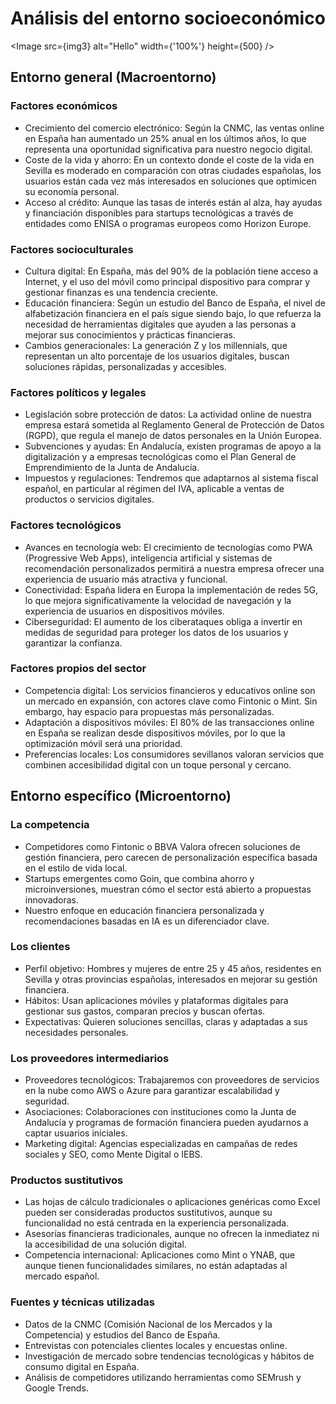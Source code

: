 
# Análisis del entorno socioeconómico

<Image src={img3} alt="Hello" width={'100%'} height={500} />

## Entorno general (Macroentorno)

### Factores económicos

* Crecimiento del comercio electrónico: Según la CNMC, las ventas online en España han aumentado un 25% anual en los últimos años, lo que representa una oportunidad significativa para nuestro negocio digital.
* Coste de la vida y ahorro: En un contexto donde el coste de la vida en Sevilla es moderado en comparación con otras ciudades españolas, los usuarios están cada vez más interesados en soluciones que optimicen su economía personal.
* Acceso al crédito: Aunque las tasas de interés están al alza, hay ayudas y financiación disponibles para startups tecnológicas a través de entidades como ENISA o programas europeos como Horizon Europe.

### Factores socioculturales

* Cultura digital: En España, más del 90% de la población tiene acceso a Internet, y el uso del móvil como principal dispositivo para comprar y gestionar finanzas es una tendencia creciente.
* Educación financiera: Según un estudio del Banco de España, el nivel de alfabetización financiera en el país sigue siendo bajo, lo que refuerza la necesidad de herramientas digitales que ayuden a las personas a mejorar sus conocimientos y prácticas financieras.
* Cambios generacionales: La generación Z y los millennials, que representan un alto porcentaje de los usuarios digitales, buscan soluciones rápidas, personalizadas y accesibles.

### Factores políticos y legales

* Legislación sobre protección de datos: La actividad online de nuestra empresa estará sometida al Reglamento General de Protección de Datos (RGPD), que regula el manejo de datos personales en la Unión Europea.
* Subvenciones y ayudas: En Andalucía, existen programas de apoyo a la digitalización y a empresas tecnológicas como el Plan General de Emprendimiento de la Junta de Andalucía.
* Impuestos y regulaciones: Tendremos que adaptarnos al sistema fiscal español, en particular al régimen del IVA, aplicable a ventas de productos o servicios digitales.

### Factores tecnológicos

* Avances en tecnología web: El crecimiento de tecnologías como PWA (Progressive Web Apps), inteligencia artificial y sistemas de recomendación personalizados permitirá a nuestra empresa ofrecer una experiencia de usuario más atractiva y funcional.
* Conectividad: España lidera en Europa la implementación de redes 5G, lo que mejora significativamente la velocidad de navegación y la experiencia de usuarios en dispositivos móviles.
* Ciberseguridad: El aumento de los ciberataques obliga a invertir en medidas de seguridad para proteger los datos de los usuarios y garantizar la confianza.

### Factores propios del sector

* Competencia digital: Los servicios financieros y educativos online son un mercado en expansión, con actores clave como Fintonic o Mint. Sin embargo, hay espacio para propuestas más personalizadas.
* Adaptación a dispositivos móviles: El 80% de las transacciones online en España se realizan desde dispositivos móviles, por lo que la optimización móvil será una prioridad.
* Preferencias locales: Los consumidores sevillanos valoran servicios que combinen accesibilidad digital con un toque personal y cercano.

## Entorno específico (Microentorno)

### La competencia

* Competidores como Fintonic o BBVA Valora ofrecen soluciones de gestión financiera, pero carecen de personalización específica basada en el estilo de vida local.
* Startups emergentes como Goin, que combina ahorro y microinversiones, muestran cómo el sector está abierto a propuestas innovadoras.
* Nuestro enfoque en educación financiera personalizada y recomendaciones basadas en IA es un diferenciador clave.

### Los clientes

* Perfil objetivo: Hombres y mujeres de entre 25 y 45 años, residentes en Sevilla y otras provincias españolas, interesados en mejorar su gestión financiera.
* Hábitos: Usan aplicaciones móviles y plataformas digitales para gestionar sus gastos, comparan precios y buscan ofertas.
* Expectativas: Quieren soluciones sencillas, claras y adaptadas a sus necesidades personales.

### Los proveedores intermediarios

* Proveedores tecnológicos: Trabajaremos con proveedores de servicios en la nube como AWS o Azure para garantizar escalabilidad y seguridad.
* Asociaciones: Colaboraciones con instituciones como la Junta de Andalucía y programas de formación financiera pueden ayudarnos a captar usuarios iniciales.
* Marketing digital: Agencias especializadas en campañas de redes sociales y SEO, como Mente Digital o IEBS.

### Productos sustitutivos

* Las hojas de cálculo tradicionales o aplicaciones genéricas como Excel pueden ser consideradas productos sustitutivos, aunque su funcionalidad no está centrada en la experiencia personalizada.
* Asesorías financieras tradicionales, aunque no ofrecen la inmediatez ni la accesibilidad de una solución digital.
* Competencia internacional: Aplicaciones como Mint o YNAB, que aunque tienen funcionalidades similares, no están adaptadas al mercado español.

### Fuentes y técnicas utilizadas

* Datos de la CNMC (Comisión Nacional de los Mercados y la Competencia) y estudios del Banco de España.
* Entrevistas con potenciales clientes locales y encuestas online.
* Investigación de mercado sobre tendencias tecnológicas y hábitos de consumo digital en España.
* Análisis de competidores utilizando herramientas como SEMrush y Google Trends.

